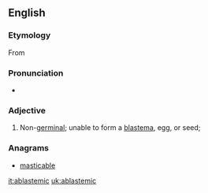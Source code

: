 ==English==

===Etymology===
From {{prefix|a|blastema|t1=not|t2=seed or egg}}

===Pronunciation===
* {{a|US}} {{IPA|/ˈeɪ.blæ.ˌsti.mɪk/}}

===Adjective===
{{en-adj|-}}

# {{biology}} Non-[[germinal]]; unable to form a [[blastema]], egg, or seed;

===Anagrams===
* [[masticable#English|masticable]]

[[it:ablastemic]]
[[uk:ablastemic]]